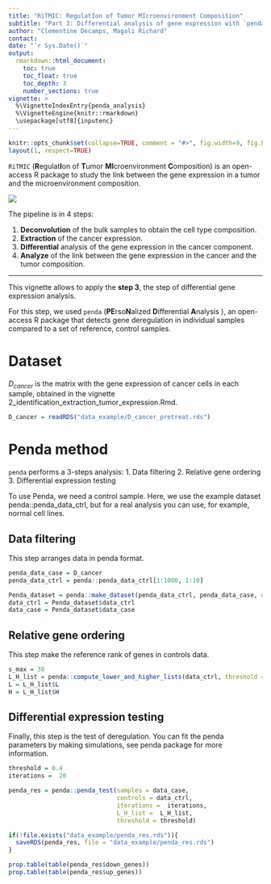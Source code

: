 ```yaml
---
title: "RiTMIC: RegulatIon of Tumor MIcroenvironment Composition"
subtitle: "Part 3: Differential analysis of gene expression with `penda`"
author: "Clementine Decamps, Magali Richard"
contact: 
date: "`r Sys.Date()`"
output: 
  rmarkdown::html_document:
    toc: true
    toc_float: true
    toc_depth: 3
    number_sections: true
vignette: >
  %\VignetteIndexEntry{penda_analysis}
  %\VignetteEngine{knitr::rmarkdown}
  \usepackage[utf8]{inputenc}
---
```


```r
knitr::opts_chunk$set(collapse=TRUE, comment = "#>", fig.width=9, fig.height=6, eval=TRUE, echo=TRUE, results="verbatim", dpi=75)
layout(1, respect=TRUE)
```

`RiTMIC` (**R**egulat**I**on of **T**umor **MI**croenvironment **C**omposition) is an open-access R package to study the link between the gene expression in a tumor and the microenvironment composition.  

![](images/pipeline_ritmic.png)

The pipeline is in 4 steps:  

1. **Deconvolution** of the bulk samples to obtain the cell type composition.
2. **Extraction** of the cancer expression.
3. **Differential** analysis of the gene expression in the cancer component.
4. **Analyze** of the link between the gene expression in the cancer and the tumor composition.

---

This vignette allows to apply the **step 3**, the step of differential gene expression analysis.   

For this step, we used `penda` (**PE**rso**N**alized **D**ifferential **A**nalysis ), an open-access R package that detects gene deregulation in individual samples compared to a set of reference, control samples. 

# Dataset

$D_{cancer}$ is the matrix with the gene expression of cancer cells in each sample, obtained in the vignette 2_identification_extraction_tumor_expression.Rmd.

```r
D_cancer = readRDS("data_example/D_cancer_pretreat.rds")
```

# Penda method

`penda` performs a 3-steps analysis: 
1. Data filtering
2. Relative gene ordering
3. Differential expression testing  

To use Penda, we need a control sample. Here, we use the example dataset penda::penda_data_ctrl, but for a real analysis you can use, for example, normal cell lines.

## Data filtering

This step arranges data in penda format.
```r
penda_data_case = D_cancer
penda_data_ctrl = penda::penda_data_ctrl[1:1000, 1:10]

Penda_dataset = penda::make_dataset(penda_data_ctrl, penda_data_case, detectlowvalue = F)
data_ctrl = Penda_dataset$data_ctrl
data_case = Penda_dataset$data_case
```

## Relative gene ordering

This step make the reference rank of genes in controls data.

```r
s_max = 30
L_H_list = penda::compute_lower_and_higher_lists(data_ctrl, threshold = 0.99, s_max = s_max)
L = L_H_list$L
H = L_H_list$H
```

## Differential expression testing

Finally, this step is the test of deregulation. You can fit the penda parameters by making simulations, see penda package for more information.

```r
threshold = 0.4
iterations =  20

penda_res = penda::penda_test(samples = data_case, 
                              controls = data_ctrl,
                              iterations =  iterations, 
                              L_H_list =  L_H_list, 
                              threshold = threshold)

if(!file.exists("data_example/penda_res.rds")){
  saveRDS(penda_res, file = "data_example/penda_res.rds")
}

prop.table(table(penda_res$down_genes))
prop.table(table(penda_res$up_genes))

```


